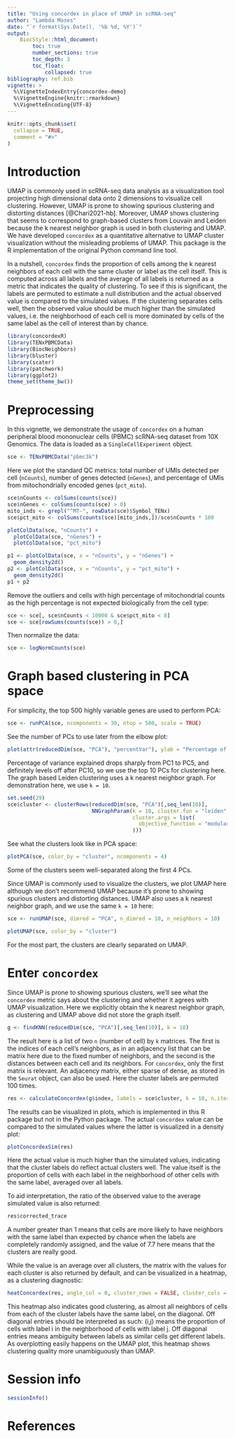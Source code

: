 ```yaml
---
title: "Using concordex in place of UMAP in scRNA-seq"
author: "Lambda Moses"
date: "`r format(Sys.Date(), '%b %d, %Y')`"
output:
    BiocStyle::html_document:
        toc: true
        number_sections: true
        toc_depth: 3
        toc_float:
            collapsed: true
bibliography: ref.bib
vignette: >
  %\VignetteIndexEntry{concordex-demo}
  %\VignetteEngine{knitr::rmarkdown}
  %\VignetteEncoding{UTF-8}
---
```


```r
knitr::opts_chunk$set(
  collapse = TRUE,
  comment = "#>"
)
```

# Introduction

UMAP is commonly used in scRNA-seq data analysis as a visualization tool
projecting high dimensional data onto 2 dimensions to visualize cell clustering.
However, UMAP is prone to showing spurious clustering and distorting distances
[@Chari2021-hb]. Moreover, UMAP shows clustering that seems to correspond to
graph-based clusters from Louvain and Leiden because the k nearest neighbor
graph is used in both clustering and UMAP. We have developed `concordex` as a
quantitative alternative to UMAP cluster visualization without the misleading
problems of UMAP. This package is the R implementation of the original Python
command line tool.

In a nutshell, `concordex` finds the proportion of cells among the k nearest
neighbors of each cell with the same cluster or label as the cell itself. This
is computed across all labels and the average of all labels is returned as a
metric that indicates the quality of clustering. To see if this is significant,
the labels are permuted to estimate a null distribution and the actual observed
value is compared to the simulated values. If the clustering separates cells
well, then the observed value should be much higher than the simulated values,
i.e. the neighborhood of each cell is more dominated by cells of the same label
as the cell of interest than by chance.

``` r
library(concordexR)
library(TENxPBMCData)
library(BiocNeighbors)
library(bluster)
library(scater)
library(patchwork)
library(ggplot2)
theme_set(theme_bw())
```

# Preprocessing

In this vignette, we demonstrate the usage of `concordex` on a human peripheral
blood mononuclear cells (PBMC) scRNA-seq dataset from 10X Genomics. The data is
loaded as a `SingleCellExperiment` object.

``` r
sce <- TENxPBMCData("pbmc3k")
```

Here we plot the standard QC metrics: total number of UMIs detected per cell
(`nCounts`), number of genes detected (`nGenes`), and percentage of UMIs from
mitochondrially encoded genes (`pct_mito`).

``` r
sce$nCounts <- colSums(counts(sce))
sce$nGenes <- colSums(counts(sce) > 0)
mito_inds <- grepl("^MT-", rowData(sce)$Symbol_TENx)
sce$pct_mito <- colSums(counts(sce)[mito_inds,])/sce$nCounts * 100
```

``` r
plotColData(sce, "nCounts") +
  plotColData(sce, "nGenes") +
  plotColData(sce, "pct_mito")
```

``` r
p1 <- plotColData(sce, x = "nCounts", y = "nGenes") +
  geom_density2d()
p2 <- plotColData(sce, x = "nCounts", y = "pct_mito") +
  geom_density2d()
p1 + p2
```

Remove the outliers and cells with high percentage of mitochondrial counts as
the high percentage is not expected biologically from the cell type:

``` r
sce <- sce[, sce$nCounts < 10000 & sce$pct_mito < 8]
sce <- sce[rowSums(counts(sce)) > 0,]
```

Then normalize the data:

``` r
sce <- logNormCounts(sce)
```

# Graph based clustering in PCA space

For simplicity, the top 500 highly variable genes are used to perform PCA:

``` r
sce <- runPCA(sce, ncomponents = 30, ntop = 500, scale = TRUE)
```

See the number of PCs to use later from the elbow plot:

``` r
plot(attr(reducedDim(sce, "PCA"), "percentVar"), ylab = "Percentage of variance explained")
```

Percentage of variance explained drops sharply from PC1 to PC5, and definitely
levels off after PC10, so we use the top 10 PCs for clustering here. The graph
based Leiden clustering uses a k nearest neighbor graph. For demonstration here,
we use `k = 10`.

``` r
set.seed(29)
sce$cluster <- clusterRows(reducedDim(sce, "PCA")[,seq_len(10)],
                           NNGraphParam(k = 10, cluster.fun = "leiden",
                                        cluster.args = list(
                                          objective_function = "modularity"
                                        )))
```

See what the clusters look like in PCA space:

``` r
plotPCA(sce, color_by = "cluster", ncomponents = 4)
```

Some of the clusters seem well-separated along the first 4 PCs.

Since UMAP is commonly used to visualize the clusters, we plot UMAP here
although we don't recommend UMAP because it's prone to showing spurious clusters
and distorting distances. UMAP also uses a k nearest neighbor graph, and we use
the same `k = 10` here:

``` r
sce <- runUMAP(sce, dimred = "PCA", n_dimred = 10, n_neighbors = 10)
```

``` r
plotUMAP(sce, color_by = "cluster")
```

For the most part, the clusters are clearly separated on UMAP.

# Enter `concordex`

Since UMAP is prone to showing spurious clusters, we'll see what the `concordex`
metric says about the clustering and whether it agrees with UMAP visualization.
Here we explicitly obtain the k nearest neighbor graph, as clustering and UMAP
above did not store the graph itself.

``` r
g <- findKNN(reducedDim(sce, "PCA")[,seq_len(10)], k = 10)
```

The result here is a list of two `n` (number of cell) by `k` matrices. The first
is the indices of each cell's neighbors, as in an adjacency list that can be
matrix here due to the fixed number of neighbors, and the second is the
distances between each cell and its neighbors. For `concordex`, only the first
matrix is relevant. An adjacency matrix, either sparse of dense, as stored in
the `Seurat` object, can also be used. Here the cluster labels are permuted 100
times.

``` r
res <- calculateConcordex(g$index, labels = sce$cluster, k = 10, n.iter = 100)
```

The results can be visualized in plots, which is implemented in this R package
but not in the Python package. The actual `concordex` value can be compared to
the simulated values where the latter is visualized in a density plot:

``` r
plotConcordexSim(res)
```

Here the actual value is much higher than the simulated values, indicating that
the cluster labels do reflect actual clusters well. The value itself is the
proportion of cells with each label in the neighborhood of other cells with the
same label, averaged over all labels.

To aid interpretation, the ratio of the observed value to the average simulated
value is also returned:

``` r
res$corrected_trace
```

A number greater than 1 means that cells are more likely to have neighbors with
the same label than expected by chance when the labels are completely randomly
assigned, and the value of 7.7 here means that the clusters are really good.

While the value is an average over all clusters, the matrix with the values for
each cluster is also returned by default, and can be visualized in a heatmap, as
a clustering diagnostic:

``` r
heatConcordex(res, angle_col = 0, cluster_rows = FALSE, cluster_cols = FALSE)
```

This heatmap also indicates good clustering, as almost all neighbors of cells
from each of the cluster labels have the same label, on the diagonal. Off
diagonal entries should be interpreted as such: (i,j) means the proportion of
cells with label i in the neighborhood of cells with label j. Off diagonal
entries means ambiguity between labels as similar cells get different labels. As
overplotting easily happens on the UMAP plot, this heatmap shows clustering
quality more unambiguously than UMAP.

# Session info

``` r
sessionInfo()
```

# References
